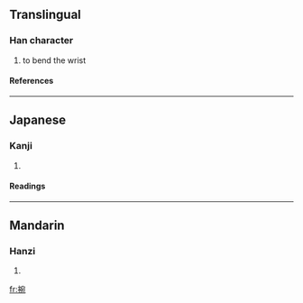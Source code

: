 ==Translingual==
===Han character===
{{Han char|rn=64|rad=手|as=08|sn=11|four=5301<sub>2</sub>|canj=手十弓山 (QJNU)}}
# to bend the wrist
====References====
{{Han ref|kx=0434.260|dkj=12181|dj=0784.060|hdz=31907.020|uh=6365|ud=25445|bh=D567|bd=54631}}
----
==Japanese==
===Kanji===
{{ja-kanji|grade=|rs=手08}}
# {{defn|Japanese}} 
====Readings====
{{ja-readings|on=[[わん]] (wan), [[うつ]] (utsu), [[うち]] (uchi)|kun=[[うで]] (ude)}}
----
==Mandarin==
===Hanzi===
{{cmn-hanzi|pin=[[wàn]] (wan4)|wg=wan<sup>4</sup>}}
# {{defn|Mandarin}}

[[fr:捥]]